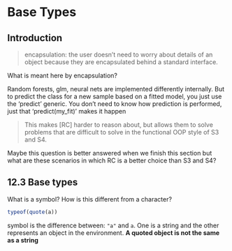 # Base Types

## Introduction {-}

:::question
> encapsulation: the user doesn’t need to worry about details of an object because they are encapsulated behind a standard interface.

What is meant here by encapsulation?
:::

Random forests, glm, neural nets are implemented differently internally. But to predict the class for a new sample based on a fitted model, you just use the 'predict' generic. You don't need to know how prediction is performed, just that 'predict(my_fit)' makes it happen

:::question
> This makes [RC] harder to reason about, but allows them to solve problems that are difficult to solve in the functional OOP style of S3 and S4.

Maybe this question is better answered when we finish this section but what are these scenarios in which RC is a better choice than S3 and S4?
:::

:::TODO
:::

## 12.3 Base types {-}

:::question
What is a symbol? How is this different from a character?

```r
typeof(quote(a))
```
:::

symbol is the difference between: `"a"` and `a`. One is a string and the other represents an object in the environment. **A quoted object is not the same as a string**



